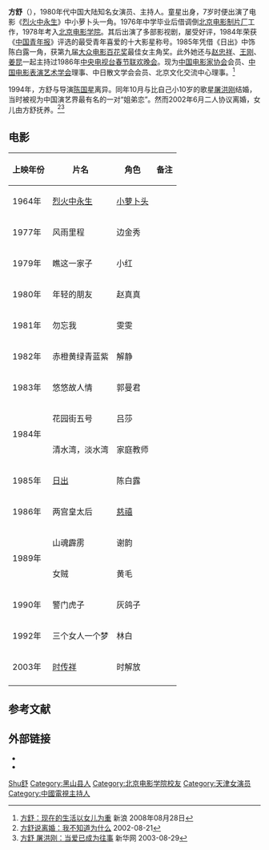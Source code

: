 {{艺人
| 姓名 = 方舒
| 类型 = 女演员
| 图片 =
| 图片简介 =
| 图片尺寸 =
| 英文名 = 
| 昵称 = 
| 国籍 = {{PRC}}
| 民族 =
| 籍贯 = [[辽宁省|辽宁省]][[锦州市|锦州市]][[黑山县|黑山县]]
| 出生日期 = {{birth date and age|mf=yes|1957|9|8}}
| 出生地点 = {{CHN}}[[天津市|天津市]]
| 职业 = 演员、主持人
| 语言 = [[普通话|普通话]]
| 教育程度 = [[北京电影学院|北京电影学院]]表演系1978级
| 音乐类型 = 
| 出道日期 = 
| 活跃年代 = 1980年代
| 配偶 = [[陈国星_(导演)|陈国星]]（1994年离婚）<br>[[屠洪刚|屠洪刚]]（1994年–2002年）
| 经纪公司 =
| 出道作 =
| 代表作 = 《[[烈火中永生|烈火中永生]]》 小萝卜头<br>《日出》 陈白露
| 網站 =
| 獎項 =
| IMDb = 
}}
{{NoteTA|G1=Show}}
'''方舒'''（{{bd|1957年|9月8日|catIdx=F方}}），1980年代中国大陆知名女演员、主持人。童星出身，7岁时便出演了电影《[[烈火中永生|烈火中永生]]》中小萝卜头一角。1976年中学毕业后借调倒[[北京电影制片厂|北京电影制片厂]]工作，1978年考入[[北京电影学院|北京电影学院]]。其后出演了多部影视剧，屡受好评，1984年荣获《[[中国青年报|中国青年报]]》评选的最受青年喜爱的十大影星称号。1985年凭借《日出》中饰陈白露一角，获第九届[[百花奖|大众电影百花奖]]最佳女主角奖。此外她还与[[赵忠祥|赵忠祥]]、[[王刚_(1948年)|王刚]]、[[姜昆|姜昆]]一起主持过1986年[[中央电视台春节联欢晚会|中央电视台春节联欢晚会]]。现为[[中国电影家协会|中国电影家协会]]会员、[[中国电影表演艺术学会|中国电影表演艺术学会]]理事、中日散文学会会员、北京文化交流中心理事。<ref>[http://news.sina.com.cn/o/2008-08-28/020114365203s.shtml 方舒：现在的生活以女儿为重] {{Wayback|url=http://news.sina.com.cn/o/2008-08-28/020114365203s.shtml|date=20130921061334}} 新浪 2008年08月28日</ref>

1994年，方舒与导演[[陈国星_(导演)|陈国星]]离异。同年10月与比自己小10岁的歌星[[屠洪刚|屠洪刚]]结婚，当时被视为中国演艺界最有名的一对“姐弟恋”。然而2002年6月二人协议离婚，女儿由方舒抚养。<ref>[http://www.hljnews.cn/xw_whyl/system/2002/08/23/000364378.shtml 方舒说离婚：我不知道为什么] {{Wayback|url=http://www.hljnews.cn/xw_whyl/system/2002/08/23/000364378.shtml|date=20130921060632}} 2002-08-21</ref><ref>[http://news.xinhuanet.com/audio/2003-08/29/content_1052815.htm 方舒 屠洪刚：当爱已成为往事] {{Wayback|url=http://news.xinhuanet.com/audio/2003-08/29/content_1052815.htm|date=20130921083905}} 新华网 2003-08-29</ref>

== 电影 ==
{| class="wikitable sortable"
|-
! 上映年份 !! 片名 !! 角色 !! class="unsortable" | 备注
|-
| 1964年 || [[烈火中永生|烈火中永生]] || [[宋振中|小萝卜头]]||
|-
| 1977年 || 风雨里程 || 边金秀 ||
|-
| 1979年 || 瞧这一家子 || 小红 ||
|-
| 1980年 || 年轻的朋友 || 赵真真 ||
|-
| 1981年 || 勿忘我 || 雯雯 ||
|-
| 1982年 || 赤橙黄绿青蓝紫 || 解静 ||
|-
| 1983年 || 悠悠故人情 || 郭曼君 ||
|-
|rowspan="2"| 1984年 || 花园街五号 || 吕莎 ||
|-
| 清水湾，淡水湾 || 家庭教师 ||
|-
| 1985年 || [[日出_(1985年電影)|日出]]|| 陈白露 ||
|-
| 1986年 || 两宫皇太后 || [[慈禧太后|慈禧]]||
|-
|rowspan="2"| 1989年 || 山魂霹雳 || 谢韵 ||
|-
| 女贼 || 黄毛 || 
|-
| 1990年 || 警门虎子 || 灰鸽子 ||
|-
| 1992年 || 三个女人一个梦 || 林白 ||
|-
| 2003年 || [[时传祥_(电影)|时传祥]]|| 时解放 ||
|-
|}

== 参考文献 ==
{{reflist}}
== 外部链接 ==
*{{Douban people|type=movie}}
*{{IMDb name}}
{{大众电影百花奖最佳女主角}}
{{北京电影学院78级}}
{{Authority control}}
{{DEFAULTSORT:Fang方}}
[[Category:方姓|Shu舒]]
[[Category:黑山县人|Category:黑山县人]]
[[Category:北京电影学院校友|Category:北京电影学院校友]]
[[Category:天津女演员|Category:天津女演员]]
[[Category:中國電視主持人|Category:中國電視主持人]]